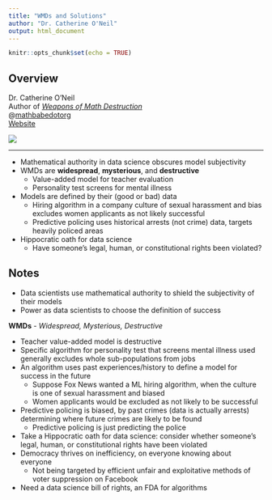 ```yaml
---
title: "WMDs and Solutions"
author: "Dr. Catherine O'Neil"
output: html_document
---
```


```r
knitr::opts_chunk$set(echo = TRUE)
```

## Overview

<div class="row">

<div class="col-md-6">
Dr. Catherine O'Neil  
Author of _[Weapons of Math Destruction](https://weaponsofmathdestructionbook.com/)_  
@[mathbabedotorg](https://twitter.com/mathbabedotorg)  
[Website](https://mathbabe.org)  
</div>

<div class="col-md-6">
![](images/resized/oneil_150.jpg)
</div>

</div>

***

- Mathematical authority in data science obscures model subjectivity
- WMDs are __widespread__, __mysterious__, and __destructive__
    - Value-added model for teacher evaluation
    - Personality test screens for mental illness
- Models are defined by their (good or bad) data
    - Hiring algorithm in a company culture of sexual harassment and bias excludes women applicants as not likely successful
    - Predictive policing uses historical arrests (not crime) data, targets heavily policed areas
- Hippocratic oath for data science
    - Have someone's legal, human, or constitutional rights been violated?

## Notes

- Data scientists use mathematical authority to shield the subjectivity of their models
- Power as data scientists to choose the definition of success

__WMDs__ - _Widespread, Mysterious, Destructive_

- Teacher value-added model is destructive
- Specific algorithm for personality test that screens mental illness used generally excludes whole sub-populations from jobs
- An algorithm uses past experiences/history to define a model for success in the future
    - Suppose Fox News wanted a ML hiring algorithm, when the culture is one of sexual harassment and biased
    - Women applicants would be excluded as not likely to be successful
- Predictive policing is biased, by past crimes (data is actually arrests) determining where future crimes are likely to be found
    - Predictive policing is just predicting the police
- Take a Hippocratic oath for data science: consider whether someone's legal, human, or constitutional rights have been violated
- Democracy thrives on inefficiency, on everyone knowing about everyone
    - Not being targeted by efficient unfair and exploitative methods of voter suppression on Facebook
- Need a data science bill of rights, an FDA for algorithms